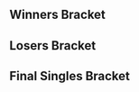 {{DISPLAYTITLE:Road To Japan: ''Melee Singles Bracket''}}{{SetGame|melee}}
{{tabs static
|name1=Overview
|link1=Road To Japan/Melee
|name2=Pools
|link2=Road To Japan/Melee/Pools
|name3=Brackets
|link3=Road To Japan/Melee/Brackets
|This=3
}}<!-- Generated with http://tournament-nub.rhcloud.com/toliquipedia name=usmash-RTJMB -->
==Winners Bracket==
{{32DEWBracketA
|tourneylink=
|tourneyname=
|r1m1p1=Pumm |r1m1p1flag=cl |r1m1p1score=2 |r1m1win=1
|r1m1p2=Hunk |r1m1p2flag=cl |r1m1p2score=0

|r1m2p1=Astral |r1m2p1flag=cl |r1m2p1score=2 |r1m2win=1
|r1m2p2=Banze |r1m2p2flag=br |r1m2p2score=0

|r1m3p1=Roche |r1m3p1flag=cl |r1m3p1score=2 |r1m3win=1
|r1m3p2=Mikey |r1m3p2flag=cl |r1m3p2score=0

|r1m4p1=Gin |r1m4p1flag=cl |r1m4p1score=2 |r1m4win=1
|r1m4p2=Doom |r1m4p2flag=cl |r1m4p2score=1

|r1m5p1=Mistgun |r1m5p1flag=cl |r1m5p1score=2 |r1m5win=1
|r1m5p2=+kla |r1m5p2flag=cl |r1m5p2score=0

|r1m6p1=Nyx |r1m6p1flag=cl |r1m6p1score=1 |r1m6win=2
|r1m6p2=Bou |r1m6p2flag=cl |r1m6p2score=2

|r1m7p1=Aisengobay |r1m7p1flag=br |r1m7p1score=2 |r1m7win=1
|r1m7p2=Rodrillas |r1m7p2flag=cl |r1m7p2score=0

|r1m8p1=Totti |r1m8p1flag=cl |r1m8p1score=2 |r1m8win=1
|r1m8p2=Cremaster |r1m8p2flag=cl |r1m8p2score=0

|r1m9p1=Seba |r1m9p1flag=cl |r1m9p1score=2 |r1m9win=1
|r1m9p2=Derich |r1m9p2flag=cl |r1m9p2score=0

|r1m10p1=Vercetty |r1m10p1flag=cl |r1m10p1score=2 |r1m10win=1
|r1m10p2=Fuku |r1m10p2flag=cl |r1m10p2score=0

|r1m11p1=Blassy |r1m11p1flag=cl |r1m11p1score=2 |r1m11win=1
|r1m11p2=Serv1ce |r1m11p2flag=cl |r1m11p2score=0

|r1m12p1=Touché |r1m12p1flag=cl |r1m12p1score=2 |r1m12win=1
|r1m12p2=Crono |r1m12p2flag=cl |r1m12p2score=1

|r1m13p1=SigMa |r1m13p1flag=cl |r1m13p1score=2 |r1m13win=1
|r1m13p2=Maverick |r1m13p2flag=cl |r1m13p2score=0

|r1m14p1=Kratos |r1m14p1flag=cl |r1m14p1score=2 |r1m14win=1
|r1m14p2=Ken North |r1m14p2flag=cl |r1m14p2score=0

|r1m15p1=Dark |r1m15p1flag=cl |r1m15p1score=2 |r1m15win=1
|r1m15p2=Chronos |r1m15p2flag=cl |r1m15p2score=0

|r1m16p1=Xaerin |r1m16p1flag=cl |r1m16p1score=0 |r1m16win=2
|r1m16p2=Xinxu |r1m16p2flag=cl |r1m16p2score=2

|r2m1p1=Pumm |r2m1p1flag=cl |r2m1p1score=2 |r2m1win=1
|r2m1p2=Astral |r2m1p2flag=cl |r2m1p2score=0

|r2m2p1=Roche |r2m2p1flag=cl |r2m2p1score=0 |r2m2win=2
|r2m2p2=Gin |r2m2p2flag=cl |r2m2p2score=2

|r2m3p1=Mistgun |r2m3p1flag=cl |r2m3p1score=2 |r2m3win=1
|r2m3p2=Bou |r2m3p2flag=cl |r2m3p2score=0

|r2m4p1=Aisengobay |r2m4p1flag=br |r2m4p1score=2 |r2m4win=1
|r2m4p2=Totti |r2m4p2flag=cl |r2m4p2score=0

|r2m5p1=Seba |r2m5p1flag=cl |r2m5p1score=1 |r2m5win=2
|r2m5p2=Vercetty |r2m5p2flag=cl |r2m5p2score=2

|r2m6p1=Blassy |r2m6p1flag=cl |r2m6p1score=2 |r2m6win=1
|r2m6p2=Touché |r2m6p2flag=cl |r2m6p2score=1

|r2m7p1=SigMa |r2m7p1flag=cl |r2m7p1score=2 |r2m7win=1
|r2m7p2=Kratos |r2m7p2flag=cl |r2m7p2score=0

|r2m8p1=Dark |r2m8p1flag=cl |r2m8p1score=2 |r2m8win=1
|r2m8p2=Xinxu |r2m8p2flag=cl |r2m8p2score=0

|r3m1p1=Pumm |r3m1p1flag=cl |r3m1p1score=2 |r3m1win=1
|r3m1p2=Gin |r3m1p2flag=cl |r3m1p2score=0

|r3m2p1=Mistgun |r3m2p1flag=cl |r3m2p1score=0 |r3m2win=2
|r3m2p2=Aisengobay |r3m2p2flag=br |r3m2p2score=2

|r3m3p1=Vercetty |r3m3p1flag=cl |r3m3p1score=2 |r3m3win=1
|r3m3p2=Blassy |r3m3p2flag=cl |r3m3p2score=1

|r3m4p1=SigMa |r3m4p1flag=cl |r3m4p1score=0 |r3m4win=2
|r3m4p2=Dark |r3m4p2flag=cl |r3m4p2score=2

|r4m1p1=Pumm |r4m1p1flag=cl |r4m1p1score=2 |r4m1win=2
|r4m1p2=Aisengobay |r4m1p2flag=br |r4m1p2score=3

|r4m2p1=Vercetty |r4m2p1flag=cl |r4m2p1score=2 |r4m2win=2
|r4m2p2=Dark |r4m2p2flag=cl |r4m2p2score=3
|r4m2p1char1=ic|r4m2p2char1=fox |r4m2p1stock1=0 |r4m2p2stock1=2 |r4m2win1=2 |r4m2stage1=Battlefield
|r4m2p1char2=ic |r4m2p2char2=fox |r4m2p1stock2=0 |r4m2p2stock2=1 |r4m2win2=2 |r4m2stage2=Final Destination
|r4m2p1char3=ic |r4m2p2char3=fox |r4m2p1stock3=1 |r4m2p2stock3=0 |r4m2win3=1 |r4m2stage3=Final Destination
|r4m2p1char4=ic |r4m2p2char4=fox |r4m2p1stock4=2 |r4m2p2stock4=0 |r4m2win4=1 |r4m2stage4=Yoshi's Story
|r4m2p1char5=ic |r4m2p2char5=fox |r4m2p1stock5=0 |r4m2p2stock5=1 |r4m2win5=2 |r4m2stage5=Pokémon Stadium
|r4m2date=April 25, 2015
|r4m2finished=true
|r4m2details={{BracketMatchDetails|lrthread=|vod=https://www.youtube.com/watch?v=QSFdvdfmHe0}}
}}
==Losers Bracket==
{{32DELBracketA
|l1m1p1=Hunk |l1m1p1flag=cl |l1m1p1score=2 |l1m1win=1
|l1m1p2=Banze |l1m1p2flag=br |l1m1p2score=0

|l1m2p1=Mikey |l1m2p1flag=cl |l1m2p1score=0 |l1m2win=2
|l1m2p2=Doom |l1m2p2flag=cl |l1m2p2score=2

|l1m3p1=+kla |l1m3p1flag=cl |l1m3p1score=0 |l1m3win=2
|l1m3p2=Nyx |l1m3p2flag=cl |l1m3p2score=2

|l1m4p1=Rodrillas |l1m4p1flag=cl |l1m4p1score=2 |l1m4win=1
|l1m4p2=Cremaster |l1m4p2flag=cl |l1m4p2score=1

|l1m5p1=Derich |l1m5p1flag=cl |l1m5p1score=1 |l1m5win=2
|l1m5p2=Fuku |l1m5p2flag=cl |l1m5p2score=2

|l1m6p1=Serv1ce |l1m6p1flag=cl |l1m6p1score=0 |l1m6win=2
|l1m6p2=Crono |l1m6p2flag=cl |l1m6p2score=2

|l1m7p1=Maverick |l1m7p1flag=cl |l1m7p1score=0 |l1m7win=2
|l1m7p2=Ken North |l1m7p2flag=cl |l1m7p2score=2

|l1m8p1=Chronos |l1m8p1flag=cl |l1m8p1score=1 |l1m8win=2
|l1m8p2=Xaerin |l1m8p2flag=cl |l1m8p2score=2

|l2m1p1=Xinxu |l2m1p1flag=cl |l2m1p1score=2 |l2m1win=1
|l2m1p2=Hunk |l2m1p2flag=cl |l2m1p2score=0

|l2m2p1=Kratos |l2m2p1flag=cl |l2m2p1score=2 |l2m2win=1
|l2m2p2=Doom |l2m2p2flag=cl |l2m2p2score=1

|l2m3p1=Touché |l2m3p1flag=cl |l2m3p1score=2 |l2m3win=1
|l2m3p2=Nyx |l2m3p2flag=cl |l2m3p2score=1

|l2m4p1=Seba |l2m4p1flag=cl |l2m4p1score=2 |l2m4win=1
|l2m4p2=Rodrillas |l2m4p2flag=cl |l2m4p2score=1

|l2m5p1=Totti |l2m5p1flag=cl |l2m5p1score=2 |l2m5win=1
|l2m5p2=Fuku |l2m5p2flag=cl |l2m5p2score=0

|l2m6p1=Bou |l2m6p1flag=cl |l2m6p1score=0 |l2m6win=2
|l2m6p2=Crono |l2m6p2flag=cl |l2m6p2score=2

|l2m7p1=Roche |l2m7p1flag=cl |l2m7p1score=2 |l2m7win=1
|l2m7p2=Ken North |l2m7p2flag=cl |l2m7p2score=0

|l2m8p1=Astral |l2m8p1flag=cl |l2m8p1score=2 |l2m8win=1
|l2m8p2=Xaerin |l2m8p2flag=cl |l2m8p2score=0

|l3m1p1=Xinxu |l3m1p1flag=cl |l3m1p1score=1 |l3m1win=2
|l3m1p2=Kratos |l3m1p2flag=cl |l3m1p2score=2

|l3m2p1=Touché |l3m2p1flag=cl |l3m2p1score=1 |l3m2win=2
|l3m2p2=Seba |l3m2p2flag=cl |l3m2p2score=2

|l3m3p1=Totti |l3m3p1flag=cl |l3m3p1score=2 |l3m3win=1
|l3m3p2=Crono |l3m3p2flag=cl |l3m3p2score=1

|l3m4p1=Roche |l3m4p1flag=cl |l3m4p1score=2 |l3m4win=1
|l3m4p2=Astral |l3m4p2flag=cl |l3m4p2score=0

|l4m1p1=Mistgun |l4m1p1flag=cl |l4m1p1score=2 |l4m1win=1
|l4m1p2=Kratos |l4m1p2flag=cl |l4m1p2score=0

|l4m2p1=Gin |l4m2p1flag=cl |l4m2p1score=2 |l4m2win=1
|l4m2p2=Seba |l4m2p2flag=cl |l4m2p2score=1

|l4m3p1=SigMa |l4m3p1flag=cl |l4m3p1score=2 |l4m3win=1
|l4m3p2=Totti |l4m3p2flag=cl |l4m3p2score=0

|l4m4p1=Blassy |l4m4p1flag=cl |l4m4p1score=1 |l4m4win=2
|l4m4p2=Roche |l4m4p2flag=cl |l4m4p2score=2

|l5m1p1=Mistgun |l5m1p1flag=cl |l5m1p1score=1 |l5m1win=2
|l5m1p2=Gin |l5m1p2flag=cl |l5m1p2score=2

|l5m2p1=SigMa |l5m2p1flag=cl |l5m2p1score=0 |l5m2win=2
|l5m2p2=Roche |l5m2p2flag=cl |l5m2p2score=2

|l6m1p1=Vercetty |l6m1p1flag=cl |l6m1p1score=2 |l6m1win=1
|l6m1p2=Gin |l6m1p2flag=cl |l6m1p2score=1

|l6m2p1=Pumm |l6m2p1flag=cl |l6m2p1score=1 |l6m2win=2
|l6m2p2=Roche |l6m2p2flag=cl |l6m2p2score=2
}}
<onlyinclude>
==Final Singles Bracket==
{{DEFinalBracket
|column-width=200
<!-- FROM WINNERS -->
|r1m1p1=Aisengobay |r1m1p1flag=br |r1m1p1score=0 |r1m1win=2
|r1m1p2=Dark |r1m1p2flag=cl |r1m1p2score=3
|r1m1p1char1=fox |r1m1p2char1=fox |r1m1p1stock1=0 |r1m1p2stock1=2 |r1m1win1=2 |r1m1stage1=Final Destination
|r1m1p1char2=marth |r1m1p2char2=fox |r1m1p1stock2=0 |r1m1p2stock2=2 |r1m1win2=2 |r1m1stage2=Final Destination
|r1m1p1char3=marth |r1m1p2char3=fox |r1m1p1stock3=0 |r1m1p2stock3=1 |r1m1win3=2 |r1m1stage3=Final Destination
|r1m1date=April 25, 2015
|r1m1finished=true
|r1m1details={{BracketMatchDetails|lrthread=|vod=https://www.youtube.com/watch?v=X-b_bQghkGk}}

<!-- FROM LOSERS -->
|l1m1p1=Vercetty |l1m1p1flag=cl |l1m1p1score=2 |l1m1win=2
|l1m1p2=Roche |l1m1p2flag=cl |l1m1p2score=3

<!-- LOSERS FINALS -->
|r2m1p1=Aisengobay |r2m1p1flag=br |r2m1p1score=2 |r2m1win=2
|r2m1p2=Roche |r2m1p2flag=cl |r2m1p2score=3
|r2m1p1char1=sheik |r2m1p2char1=marth |r2m1p1stock1=0 |r2m1p2stock1=1 |r2m1win1=2 |r2m1stage1=Yoshi's Story
|r2m1p1char2=sheik |r2m1p2char2=marth |r2m1p1stock2=1 |r2m1p2stock2=0 |r2m1win2=1 |r2m1stage2=Battlefield
|r2m1p1char3=sheik |r2m1p2char3=marth |r2m1p1stock3=1 |r2m1p2stock3=0 |r2m1win3=1 |r2m1stage3=Final Destination
|r2m1p1char4=fox |r2m1p2char4=marth |r2m1p1stock4=0 |r2m1p2stock4=1 |r2m1win4=2 |r2m1stage4=Battlefield
|r2m1p1char5=fox |r2m1p2char5=sheik |r2m1p1stock5=0 |r2m1p2stock5=1 |r2m1win5=2 |r2m1stage5=Dream Land
|r2m1date=April 25, 2015
|r2m1finished=true
|r2m1details={{BracketMatchDetails|lrthread=|vod=https://www.youtube.com/watch?v=t6dKe-uAvKs}}

<!-- GRAND FINALS -->
|r3m1p1=Dark |r3m1p1flag=cl |r3m1p1score=3 |r3m1win=1
|r3m1p2=Roche |r3m1p2flag=cl |r3m1p2score=1
|r3m1p1char1=fox |r3m1p2char1=marth |r3m1p1stock1=1 |r3m1p2stock1=0 |r3m1win1=1 |r3m1stage1=Battlefield
|r3m1p1char2=fox |r3m1p2char2=marth |r3m1p1stock2=2 |r3m1p2stock2=0 |r3m1win2=1 |r3m1stage2=Final Destination
|r3m1p1char3=fox |r3m1p2char3=marth |r3m1p1stock3=0 |r3m1p2stock3=2 |r3m1win3=2 |r3m1stage3=Battlefield
|r3m1p1char4=fox |r3m1p2char4=marth |r3m1p1stock4=1 |r3m1p2stock4=0 |r3m1win4=1 |r3m1stage4=Yoshi's Story
|r3m1date=April 25, 2015
|r3m1finished=true
|r3m1details={{BracketMatchDetails|lrthread=|vod=https://www.youtube.com/watch?v=pgm5scII6-0}}
}}
</onlyinclude>
